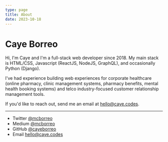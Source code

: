 ```yaml
---
type: page
title: About
date: 2023-10-18
---
```


# Caye Borreo

Hi, I'm Caye and I'm a full-stack web developer since 2018. My main stack is HTML/CSS, Javascript (ReactJS, NodeJS, GraphQL), and occasionally Python (Django).

I've had experience building web experiences for corporate healthcare (online pharmacy, clinic management systems, pharmacy benefits, mental health booking systems) and telco industry-focused customer relationship management tools.

If you'd like to reach out, send me an email at [hello@caye.codes](mailto:hello@caye.codes).

---

- Twitter [@mcborreo](https://twitter.com/mcborreo)
- Medium [@mcborreo](https://medium.com/mcborreo)
- GitHub [@cayeborreo](https://github.com/cayeborreo)
- Email [hello@caye.codes](mailto:hello@caye.codes)
